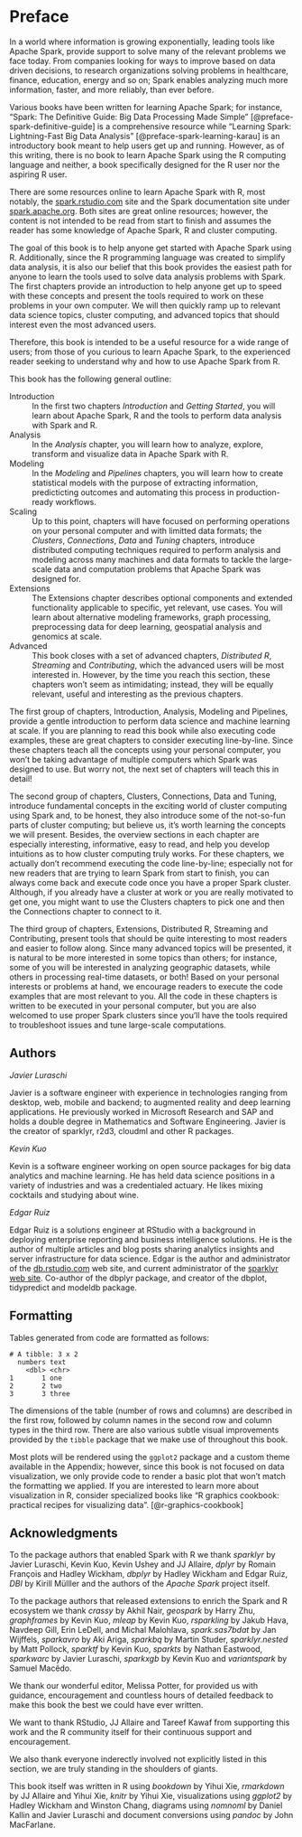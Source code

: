 # Preface {-}

In a world where information is growing exponentially, leading tools like Apache Spark, provide support to solve many of the relevant problems we face today. From companies looking for ways to improve based on data driven decisions, to research organizations solving problems in healthcare, finance, education, energy and so on; Spark enables analyzing much more information, faster, and more reliably, than ever before.

Various books have been written for learning Apache Spark; for instance, "Spark: The Definitive Guide: Big Data Processing Made Simple" [@preface-spark-definitive-guide] is a comprehensive resource while "Learning Spark: Lightning-Fast Big Data Analysis" [@preface-spark-learning-karau] is an introductory book meant to help users get up and running. However, as of this writing, there is no book to learn Apache Spark using the R computing language and neither, a book specifically designed for the R user nor the aspiring R user.

There are some resources online to learn Apache Spark with R, most notably, the [spark.rstudio.com](https://spark.rstudio.com) site and the Spark documentation site under [spark.apache.org](https://spark.apache.org/docs/latest/index.html). Both sites are great online resources; however, the content is not intended to be read from start to finish and assumes the reader has some knowledge of Apache Spark, R and cluster computing.

The goal of this book is to help anyone get started with Apache Spark using R. Additionally, since the R programming language was created to simplify data analysis, it is also our belief that this book provides the easiest path for anyone to learn the tools used to solve data analysis problems with Spark. The first chapters provide an introduction to help anyone get up to speed with these concepts and present the tools required to work on these problems in your own computer. We will then quickly ramp up to relevant data science topics, cluster computing, and advanced topics that should interest even the most advanced users.

Therefore, this book is intended to be a useful resource for a wide range of users; from those of you curious to learn Apache Spark, to the experienced reader seeking to understand why and how to use Apache Spark from R.

This book has the following general outline:

Introduction
: In the first two chapters *Introduction* and *Getting Started*, you will learn about Apache Spark, R and the tools to perform data analysis with Spark and R.

Analysis
: In the *Analysis* chapter, you will learn how to analyze, explore, transform and visualize data in Apache Spark with R.

Modeling
: In the *Modeling* and *Pipelines* chapters, you will learn how to create statistical models with the purpose of extracting information, predicticting outcomes and automating this process in production-ready workflows.

Scaling
: Up to this point, chapters will have focused on performing operations on your personal computer and with limitted data formats; the *Clusters*, *Connections*, *Data* and *Tuning* chapters, introduce distributed computing techniques required to perform analysis and modeling across many machines and data formats to tackle the large-scale data and computation problems that Apache Spark was designed for.

Extensions
: The Extensions chapter describes optional components and extended functionality applicable to specific, yet relevant, use cases. You will learn about alternative modeling frameworks, graph processing, preprocessing data for deep learning, geospatial analysis and genomics at scale.

Advanced
: This book closes with a set of advanced chapters, *Distributed R*, *Streaming* and *Contributing*, which the advanced users will be most interested in. However, by the time you reach this section, these chapters won't seem as intimidating; instead, they will be equally relevant, useful and interesting as the previous chapters.

The first group of chapters, Introduction, Analysis, Modeling and Pipelines, provide a gentle introduction to perform data science and machine learning at scale. If you are planning to read this book while also executing code examples, these are great chapters to consider executing line-by-line. Since these chapters teach all the concepts using your personal computer, you won't be taking advantage of multiple computers which Spark was designed to use. But worry not, the next set of chapters will teach this in detail!

The second group of chapters, Clusters, Connections, Data and Tuning, introduce fundamental concepts in the exciting world of cluster computing using Spark and, to be honest, they also introduce some of the not-so-fun parts of cluster computing; but believe us, it’s worth learning the concepts we will present. Besides, the overview sections in each chapter are especially interesting, informative, easy to read, and help you develop intuitions as to how cluster computing truly works. For these chapters, we actually don't recommend executing the code line-by-line; especially not for new readers that are trying to learn Spark from start to finish, you can always come back and execute code once you have a proper Spark cluster. Although, if you already have a cluster at work or you are really motivated to get one, you might want to use the Clusters chapters to pick one and then the Connections chapter to connect to it.

The third group of chapters, Extensions, Distributed R, Streaming and Contributing, present tools that should be quite interesting to most readers and easier to follow along. Since many advanced topics will be presented, it is natural to be more interested in some topics than others; for instance, some of you will be interested in analyzing geographic datasets, while others in processing real-time datasets, or both! Based on your personal interests or problems at hand, we encourage readers to execute the code examples that are most relevant to you. All the code in these chapters is written to be executed in your personal computer, but you are also welcomed to use proper Spark clusters since you'll have the tools required to troubleshoot issues and tune large-scale computations.

## Authors {-}

*Javier Luraschi*

Javier is a software engineer with experience in technologies ranging from desktop, web, mobile and backend; to augmented reality and deep learning applications. He previously worked in Microsoft Research and SAP and holds a double degree in Mathematics and Software Engineering. Javier is the creator of sparklyr, r2d3, cloudml and other R packages.

*Kevin Kuo*

Kevin is a software engineer working on open source packages for big data analytics and machine learning. He has held data science positions in a variety of industries and was a credentialed actuary. He likes mixing cocktails and studying about wine.

*Edgar Ruiz*

Edgar Ruiz is a solutions engineer at RStudio with a background in deploying enterprise reporting and business intelligence solutions. He is the author of multiple articles and blog posts sharing analytics insights and server infrastructure for data science. Edgar is the author and administrator of the [db.rstudio.com](https://db.rstudio.com) web site, and current administrator of the [sparklyr web site](https://spark.rstudio.com). Co-author of the dbplyr package, and creator of the dbplot, tidypredict and modeldb package.

## Formatting {-}

Tables generated from code are formatted as follows:

```
# A tibble: 3 x 2
  numbers text 
    <dbl> <chr>
1       1 one  
2       2 two  
3       3 three
```

The dimensions of the table (number of rows and columns) are described in the first row, followed by column names in the second row and column types in the third row. There are also various subtle visual improvements provided by the `tibble` package that we make use of throughout this book.

Most plots will be rendered using the `ggplot2` package and a custom theme available in the Appendix; however, since this book is not focused on data visualization, we only provide code to render a basic plot that won't match the formatting we applied. If you are interested to learn more about visualization in R, consider specialized books like "R graphics cookbook: practical recipes for visualizing data". [@r-graphics-cookbook]
 
## Acknowledgments {-}

To the package authors that enabled Spark with R we thank *sparklyr* by Javier Luraschi, Kevin Kuo, Kevin Ushey and JJ Allaire, *dplyr* by Romain François and Hadley Wickham, *dbplyr* by Hadley Wickham and Edgar Ruiz, *DBI* by Kirill Mülller and the authors of the *Apache Spark* project itself.

To the package authors that released extensions to enrich the Spark and R ecosystem we thank *crassy* by Akhil Nair, *geospark* by Harry Zhu, *graphframes* by Kevin Kuo, *mleap* by Kevin Kuo, *rsparkling* by Jakub Hava, Navdeep Gill, Erin LeDell, and Michal Malohlava, *spark.sas7bdat* by Jan Wijffels, *sparkavro* by Aki Ariga, *sparkbq* by Martin Studer, *sparklyr.nested* by Matt Pollock, *sparktf* by Kevin Kuo, *sparkts* by Nathan Eastwood, *sparkwarc* by Javier Luraschi, *sparkxgb* by Kevin Kuo and *variantspark* by Samuel Macêdo.

We thank our wonderful editor, Melissa Potter, for provided us with guidance, encouragement and countless hours of detailed feedback to make this book the best we could have ever written.

We want to thank RStudio, JJ Allaire and Tareef Kawaf from supporting this work and the R community itself for their continuous support and encouragement.

We also thank everyone inderectly involved not explicitly listed in this section, we are truly standing in the shoulders of giants.

This book itself was written in R using *bookdown* by Yihui Xie, *rmarkdown* by JJ Allaire and Yihui Xie, 
*knitr* by Yihui Xie, visualizations using *ggplot2* by Hadley Wickham and Winston Chang, diagrams using *nomnoml* by Daniel Kallin and Javier Luraschi and document conversions using *pandoc* by John MacFarlane.
